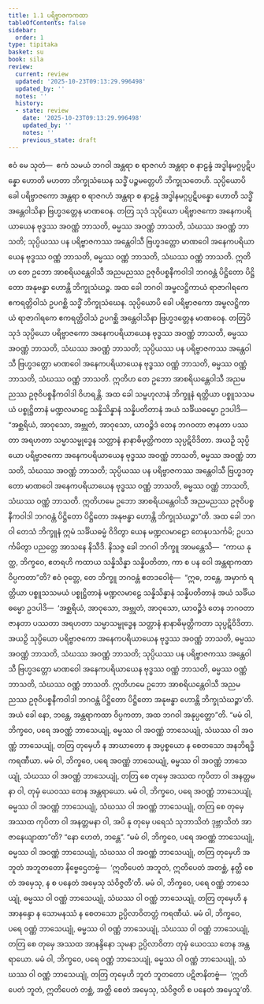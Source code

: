 ```yaml
---
title: 1.1 ပရိဗ္ဗာဇကကထာ
tableOfContents: false
sidebar:
  order: 1
type: tipitaka
basket: su
book: sila
review:
  current: review
  updated: '2025-10-23T09:13:29.996498'
  updated_by: ''
  notes: ''
  history:
  - state: review
    date: '2025-10-23T09:13:29.996498'
    updated_by: ''
    notes: ''
    previous_state: draft
---
```



<ReviewStatus review={frontmatter.review} showDetails={true} />

<HypothesisAnnotation frontmatter={frontmatter} />

<DynamicBreadcrumb />

<Division number="1" book="sila" e="ch" v="6" p="1">

<Paragraph number="2" book="sila">
ဧဝံ မေ သုတံ—  ဧကံ သမယံ ဘဂဝါ အန္တရာ စ ရာဇဂဟံ အန္တရာ စ နာဠန္ဒံ အဒ္ဓါနမဂ္ဂပ္ပဋိပန္နော ဟောတိ မဟတာ ဘိက္ခုသံဃေန သဒ္ဓိံ ပဉ္စမတ္တေဟိ ဘိက္ခုသတေဟိ. သုပ္ပိယောပိ ခေါ ပရိဗ္ဗာဇကော အန္တရာ စ ရာဇဂဟံ အန္တရာ စ နာဠန္ဒံ အဒ္ဓါနမဂ္ဂပ္ပဋိပန္နော ဟောတိ သဒ္ဓိံ အန္တေဝါသိနာ ဗြဟ္မဒတ္တေန မာဏဝေန. တတြ သုဒံ သုပ္ပိယော ပရိဗ္ဗာဇကော အနေကပရိယာယေန ဗုဒ္ဓဿ အဝဏ္ဏံ ဘာသတိ, ဓမ္မဿ အဝဏ္ဏံ ဘာသတိ, သံဃဿ အဝဏ္ဏံ ဘာသတိ; သုပ္ပိယဿ ပန ပရိဗ္ဗာဇကဿ အန္တေဝါသီ ဗြဟ္မဒတ္တော မာဏဝေါ အနေကပရိယာယေန ဗုဒ္ဓဿ ဝဏ္ဏံ ဘာသတိ, ဓမ္မဿ ဝဏ္ဏံ ဘာသတိ, သံဃဿ ဝဏ္ဏံ ဘာသတိ. ဣတိဟ တေ ဥဘော အာစရိယန္တေဝါသီ အညမညဿ ဥဇုဝိပစ္စနီကဝါဒါ ဘဂဝန္တံ ပိဋ္ဌိတော ပိဋ္ဌိတော အနုဗန္ဓာ ဟောန္တိ ဘိက္ခုသံဃဉ္စ.
</Paragraph>

</Division>
<Division number="2" book="sila" e="ch" v="6" p="1">

<Paragraph number="3" book="sila">
အထ ခေါ ဘဂဝါ အမ္ဗလဋ္ဌိကာယံ ရာဇာဂါရကေ ဧကရတ္တိဝါသံ ဥပဂစ္ဆိ သဒ္ဓိံ ဘိက္ခုသံဃေန. သုပ္ပိယောပိ ခေါ ပရိဗ္ဗာဇကော အမ္ဗလဋ္ဌိကာယံ ရာဇာဂါရကေ ဧကရတ္တိဝါသံ ဥပဂစ္ဆိ အန္တေဝါသိနာ ဗြဟ္မဒတ္တေန မာဏဝေန. တတြပိ သုဒံ သုပ္ပိယော ပရိဗ္ဗာဇကော အနေကပရိယာယေန ဗုဒ္ဓဿ အဝဏ္ဏံ ဘာသတိ, ဓမ္မဿ အဝဏ္ဏံ ဘာသတိ, သံဃဿ အဝဏ္ဏံ ဘာသတိ; သုပ္ပိယဿ ပန ပရိဗ္ဗာဇကဿ အန္တေဝါသီ ဗြဟ္မဒတ္တော မာဏဝေါ အနေကပရိယာယေန ဗုဒ္ဓဿ ဝဏ္ဏံ ဘာသတိ, ဓမ္မဿ ဝဏ္ဏံ ဘာသတိ, သံဃဿ ဝဏ္ဏံ ဘာသတိ. ဣတိဟ တေ ဥဘော အာစရိယန္တေဝါသီ အညမညဿ ဥဇုဝိပစ္စနီကဝါဒါ ဝိဟရန္တိ.
</Paragraph>

</Division>
<Division number="3" book="sila" e="ch" v="6" p="2">

<Paragraph number="4" book="sila">
အထ ခေါ သမ္ဗဟုလာနံ ဘိက္ခူနံ ရတ္တိယာ ပစ္စူသသမယံ ပစ္စုဋ္ဌိတာနံ မဏ္ဍလမာဠေ သန္နိသိန္နာနံ သန္နိပတိတာနံ အယံ သင်္ခိယဓမ္မော ဥဒပါဒိ—  “အစ္ဆရိယံ, အာဝုသော, အဗ္ဘုတံ, အာဝုသော, ယာဝဉ္စိဒံ တေန ဘဂဝတာ ဇာနတာ ပဿတာ အရဟတာ သမ္မာသမ္ဗုဒ္ဓေန သတ္တာနံ နာနာဓိမုတ္တိကတာ သုပ္ပဋိဝိဒိတာ. အယဉှိ သုပ္ပိယော ပရိဗ္ဗာဇကော အနေကပရိယာယေန ဗုဒ္ဓဿ အဝဏ္ဏံ ဘာသတိ, ဓမ္မဿ အဝဏ္ဏံ ဘာသတိ, သံဃဿ အဝဏ္ဏံ ဘာသတိ; သုပ္ပိယဿ ပန ပရိဗ္ဗာဇကဿ အန္တေဝါသီ ဗြဟ္မဒတ္တော မာဏဝေါ အနေကပရိယာယေန ဗုဒ္ဓဿ ဝဏ္ဏံ ဘာသတိ, ဓမ္မဿ ဝဏ္ဏံ ဘာသတိ, သံဃဿ ဝဏ္ဏံ ဘာသတိ. ဣတိဟမေ ဥဘော အာစရိယန္တေဝါသီ အညမညဿ ဥဇုဝိပစ္စနီကဝါဒါ ဘဂဝန္တံ ပိဋ္ဌိတော ပိဋ္ဌိတော အနုဗန္ဓာ ဟောန္တိ ဘိက္ခုသံဃဉ္စာ”တိ.
</Paragraph>

</Division>
<Division number="4" book="sila" e="ch" v="6" p="2">

<Paragraph number="5" book="sila">
အထ ခေါ ဘဂဝါ တေသံ ဘိက္ခူနံ ဣမံ သင်္ခိယဓမ္မံ ဝိဒိတွာ ယေန မဏ္ဍလမာဠော တေနုပသင်္ကမိ; ဥပသင်္ကမိတွာ ပညတ္တေ အာသနေ နိသီဒိ. နိသဇ္ဇ ခေါ ဘဂဝါ ဘိက္ခူ အာမန္တေသိ—  “ကာယ နုတ္ထ, ဘိက္ခဝေ, ဧတရဟိ ကထာယ သန္နိသိန္နာ သန္နိပတိတာ, ကာ စ ပန ဝေါ အန္တရာကထာ ဝိပ္ပကတာ”တိ? ဧဝံ ဝုတ္တေ, တေ ဘိက္ခူ ဘဂဝန္တံ ဧတဒဝေါစုံ—  “ဣဓ, ဘန္တေ, အမှာကံ ရတ္တိယာ ပစ္စူသသမယံ ပစ္စုဋ္ဌိတာနံ မဏ္ဍလမာဠေ သန္နိသိန္နာနံ သန္နိပတိတာနံ အယံ သင်္ခိယဓမ္မော ဥဒပါဒိ—  ‘အစ္ဆရိယံ, အာဝုသော, အဗ္ဘုတံ, အာဝုသော, ယာဝဉ္စိဒံ တေန ဘဂဝတာ ဇာနတာ ပဿတာ အရဟတာ သမ္မာသမ္ဗုဒ္ဓေန သတ္တာနံ နာနာဓိမုတ္တိကတာ သုပ္ပဋိဝိဒိတာ. အယဉှိ သုပ္ပိယော ပရိဗ္ဗာဇကော အနေကပရိယာယေန ဗုဒ္ဓဿ အဝဏ္ဏံ ဘာသတိ, ဓမ္မဿ အဝဏ္ဏံ ဘာသတိ, သံဃဿ အဝဏ္ဏံ ဘာသတိ; သုပ္ပိယဿ ပန ပရိဗ္ဗာဇကဿ အန္တေဝါသီ ဗြဟ္မဒတ္တော မာဏဝေါ အနေကပရိယာယေန ဗုဒ္ဓဿ ဝဏ္ဏံ ဘာသတိ, ဓမ္မဿ ဝဏ္ဏံ ဘာသတိ, သံဃဿ ဝဏ္ဏံ ဘာသတိ. ဣတိဟမေ ဥဘော အာစရိယန္တေဝါသီ အညမညဿ ဥဇုဝိပစ္စနီကဝါဒါ ဘဂဝန္တံ ပိဋ္ဌိတော ပိဋ္ဌိတော အနုဗန္ဓာ ဟောန္တိ ဘိက္ခုသံဃဉ္စာ’တိ. အယံ ခေါ နော, ဘန္တေ, အန္တရာကထာ ဝိပ္ပကတာ, အထ ဘဂဝါ အနုပ္ပတ္တော”တိ.
</Paragraph>

</Division>
<Division number="5" book="sila" e="ch" v="6" p="3">

<Paragraph number="6" book="sila">
“မမံ ဝါ, ဘိက္ခဝေ, ပရေ အဝဏ္ဏံ ဘာသေယျုံ, ဓမ္မဿ ဝါ အဝဏ္ဏံ ဘာသေယျုံ, သံဃဿ ဝါ အဝဏ္ဏံ ဘာသေယျုံ, တတြ တုမှေဟိ န အာဃာတော န အပ္ပစ္စယော န စေတသော အနဘိရဒ္ဓိ ကရဏီယာ. မမံ ဝါ, ဘိက္ခဝေ, ပရေ အဝဏ္ဏံ ဘာသေယျုံ, ဓမ္မဿ ဝါ အဝဏ္ဏံ ဘာသေယျုံ, သံဃဿ ဝါ အဝဏ္ဏံ ဘာသေယျုံ, တတြ စေ တုမှေ အဿထ ကုပိတာ ဝါ အနတ္တမနာ ဝါ, တုမှံ ယေဝဿ တေန အန္တရာယော. မမံ ဝါ, ဘိက္ခဝေ, ပရေ အဝဏ္ဏံ ဘာသေယျုံ, ဓမ္မဿ ဝါ အဝဏ္ဏံ ဘာသေယျုံ, သံဃဿ ဝါ အဝဏ္ဏံ ဘာသေယျုံ, တတြ စေ တုမှေ အဿထ ကုပိတာ ဝါ အနတ္တမနာ ဝါ, အပိ နု တုမှေ ပရေသံ သုဘာသိတံ ဒုဗ္ဘာသိတံ အာဇာနေယျာထာ”တိ? “နော ဟေတံ, ဘန္တေ”.
</Paragraph>

<Paragraph number="7" book="sila">
“မမံ ဝါ, ဘိက္ခဝေ, ပရေ အဝဏ္ဏံ ဘာသေယျုံ, ဓမ္မဿ ဝါ အဝဏ္ဏံ ဘာသေယျုံ, သံဃဿ ဝါ အဝဏ္ဏံ ဘာသေယျုံ, တတြ တုမှေဟိ အဘူတံ အဘူတတော နိဗ္ဗေဌေတဗ္ဗံ—  ‘ဣတိပေတံ အဘူတံ, ဣတိပေတံ အတစ္ဆံ, နတ္ထိ စေတံ အမှေသု, န စ ပနေတံ အမှေသု သံဝိဇ္ဇတီ’တိ.
</Paragraph>

</Division>
<Division number="6" book="sila" e="ch" v="6" p="3">

<Paragraph number="8" book="sila">
မမံ ဝါ, ဘိက္ခဝေ, ပရေ ဝဏ္ဏံ ဘာသေယျုံ, ဓမ္မဿ ဝါ ဝဏ္ဏံ ဘာသေယျုံ, သံဃဿ ဝါ ဝဏ္ဏံ ဘာသေယျုံ, တတြ တုမှေဟိ န အာနန္ဒော န သောမနဿံ န စေတသော ဥပ္ပိလာဝိတတ္တံ ကရဏီယံ. မမံ ဝါ, ဘိက္ခဝေ, ပရေ ဝဏ္ဏံ ဘာသေယျုံ, ဓမ္မဿ ဝါ ဝဏ္ဏံ ဘာသေယျုံ, သံဃဿ ဝါ ဝဏ္ဏံ ဘာသေယျုံ, တတြ စေ တုမှေ အဿထ အာနန္ဒိနော သုမနာ ဥပ္ပိလာဝိတာ တုမှံ ယေဝဿ တေန အန္တရာယော. မမံ ဝါ, ဘိက္ခဝေ, ပရေ ဝဏ္ဏံ ဘာသေယျုံ, ဓမ္မဿ ဝါ ဝဏ္ဏံ ဘာသေယျုံ, သံဃဿ ဝါ ဝဏ္ဏံ ဘာသေယျုံ, တတြ တုမှေဟိ ဘူတံ ဘူတတော ပဋိဇာနိတဗ္ဗံ—  ‘ဣတိပေတံ ဘူတံ, ဣတိပေတံ တစ္ဆံ, အတ္ထိ စေတံ အမှေသု, သံဝိဇ္ဇတိ စ ပနေတံ အမှေသူ’တိ.
</Paragraph>
</Division>